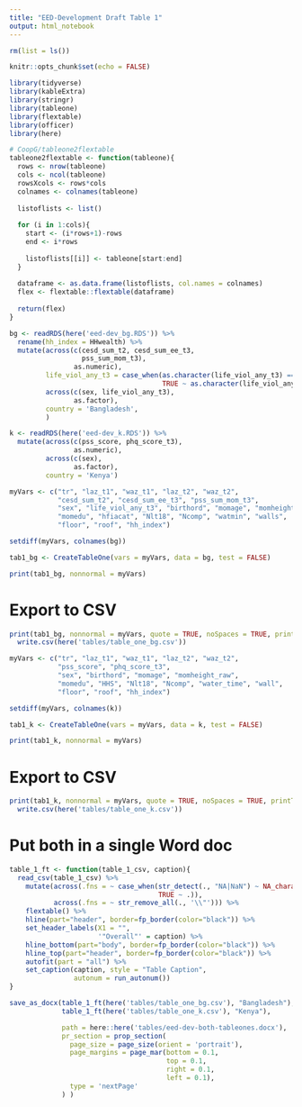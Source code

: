 ```yaml
---
title: "EED-Development Draft Table 1"
output: html_notebook
---
```


```r
rm(list = ls())

knitr::opts_chunk$set(echo = FALSE)

library(tidyverse)
library(kableExtra)
library(stringr)
library(tableone)
library(flextable)
library(officer)
library(here)

# CoopG/tableone2flextable
tableone2flextable <- function(tableone){
  rows <- nrow(tableone)
  cols <- ncol(tableone)
  rowsXcols <- rows*cols
  colnames <- colnames(tableone)
  
  listoflists <- list()
  
  for (i in 1:cols){
    start <- (i*rows+1)-rows
    end <- i*rows
    
    listoflists[[i]] <- tableone[start:end]
  }
  
  dataframe <- as.data.frame(listoflists, col.names = colnames)
  flex <- flextable::flextable(dataframe)
  
  return(flex)
}
```

```r
bg <- readRDS(here('eed-dev_bg.RDS')) %>% 
  rename(hh_index = HHwealth) %>% 
  mutate(across(c(cesd_sum_t2, cesd_sum_ee_t3,
                  pss_sum_mom_t3), 
                as.numeric), 
         life_viol_any_t3 = case_when(as.character(life_viol_any_t3) == "missing" ~ NA_character_, 
                                      TRUE ~ as.character(life_viol_any_t3)),
         across(c(sex, life_viol_any_t3), 
                as.factor), 
         country = 'Bangladesh', 
         )

k <- readRDS(here('eed-dev_k.RDS')) %>% 
  mutate(across(c(pss_score, phq_score_t3), 
                as.numeric), 
         across(c(sex), 
                as.factor), 
         country = 'Kenya')
```


```r
myVars <- c("tr", "laz_t1", "waz_t1", "laz_t2", "waz_t2", 
            "cesd_sum_t2", "cesd_sum_ee_t3", "pss_sum_mom_t3",
            "sex", "life_viol_any_t3", "birthord", "momage", "momheight_raw", 
            "momedu", "hfiacat", "Nlt18", "Ncomp", "watmin", "walls", 
            "floor", "roof", "hh_index")

setdiff(myVars, colnames(bg))

tab1_bg <- CreateTableOne(vars = myVars, data = bg, test = FALSE)

print(tab1_bg, nonnormal = myVars)
```
# Export to CSV

```r
print(tab1_bg, nonnormal = myVars, quote = TRUE, noSpaces = TRUE, printToggle = FALSE) %>% 
  write.csv(here('tables/table_one_bg.csv'))
```

```r
myVars <- c("tr", "laz_t1", "waz_t1", "laz_t2", "waz_t2", 
            "pss_score", "phq_score_t3",
            "sex", "birthord", "momage", "momheight_raw", 
            "momedu", "HHS", "Nlt18", "Ncomp", "water_time", "wall", 
            "floor", "roof", "hh_index")

setdiff(myVars, colnames(k))

tab1_k <- CreateTableOne(vars = myVars, data = k, test = FALSE)

print(tab1_k, nonnormal = myVars)
```


# Export to CSV

```r
print(tab1_k, nonnormal = myVars, quote = TRUE, noSpaces = TRUE, printToggle = FALSE) %>% 
  write.csv(here('tables/table_one_k.csv'))
```


# Put both in a single Word doc


```r
table_1_ft <- function(table_1_csv, caption){
  read_csv(table_1_csv) %>%   
    mutate(across(.fns = ~ case_when(str_detect(., "NA|NaN") ~ NA_character_, 
                                     TRUE ~ .)),
           across(.fns = ~ str_remove_all(., '\\"'))) %>% 
    flextable() %>% 
    hline(part="header", border=fp_border(color="black")) %>% 
    set_header_labels(X1 = "", 
                      '"Overall"' = caption) %>% 
    hline_bottom(part="body", border=fp_border(color="black")) %>% 
    hline_top(part="header", border=fp_border(color="black")) %>% 
    autofit(part = "all") %>% 
    set_caption(caption, style = "Table Caption",
                autonum = run_autonum())
}
```


```r
save_as_docx(table_1_ft(here('tables/table_one_bg.csv'), "Bangladesh"), 
             table_1_ft(here('tables/table_one_k.csv'), "Kenya"),

             path = here::here('tables/eed-dev-both-tableones.docx'), 
             pr_section = prop_section(
               page_size = page_size(orient = 'portrait'), 
               page_margins = page_mar(bottom = 0.1, 
                                       top = 0.1, 
                                       right = 0.1, 
                                       left = 0.1), 
               type = 'nextPage'
             ) )
```

